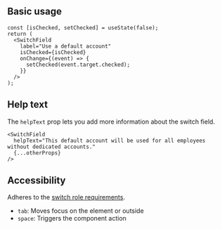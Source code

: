 

## Basic usage

<Preview>
  <DemoSwitchField />
</Preview>

```tsx
const [isChecked, setChecked] = useState(false);
return (
  <SwitchField
    label="Use a default account"
    isChecked={isChecked}
    onChange={(event) => {
      setChecked(event.target.checked);
    }}
  />
);
```

## Help text

The `helpText` prop lets you add more information about the switch field.

<Preview>
  <DemoSwitchField withHelpText />
</Preview>

```tsx
<SwitchField
  helpText="This default account will be used for all employees without dedicated accounts."
  {...otherProps}
/>
```

## Accessibility

Adheres to the [switch role requirements](https://www.w3.org/TR/wai-aria-1.2/#switch).

- `tab`: Moves focus on the element or outside
- `space`: Triggers the component action
